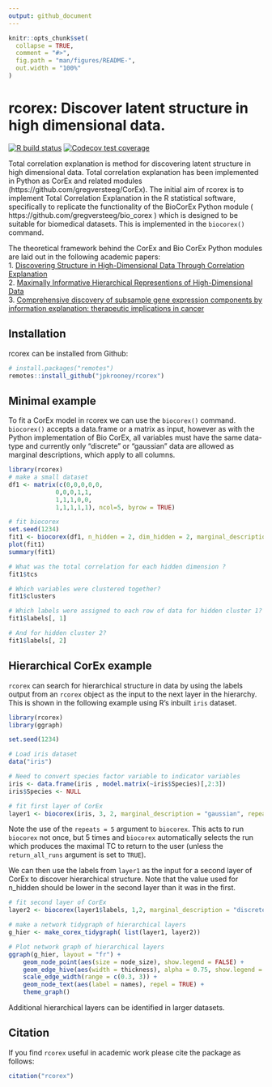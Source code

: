 ```yaml
---
output: github_document
---
```


<!-- README.md is generated from README.Rmd. Please edit that file -->

```r
knitr::opts_chunk$set(
  collapse = TRUE,
  comment = "#>",
  fig.path = "man/figures/README-",
  out.width = "100%"
)
```

# rcorex: Discover latent structure in high dimensional data.

<!-- badges: start -->
[![R build status](https://github.com/jpkrooney/rcorex/workflows/R-CMD-check/badge.svg)](https://github.com/jpkrooney/rcorex/actions)
[![Codecov test coverage](https://codecov.io/gh/jpkrooney/rcorex/branch/master/graph/badge.svg)](https://codecov.io/gh/jpkrooney/rcorex?branch=master)
<!-- badges: end -->


Total correlation explanation is method for discovering latent structure in high dimensional data. Total correlation explanation has been implemented in Python as CorEx and related modules (https://github.com/gregversteeg/CorEx). The initial aim of rcorex is to implement Total Correlation Explanation in the R statistical software, specifically to replicate the functionality of the BioCorEx Python module ( https://github.com/gregversteeg/bio_corex ) which is designed to  be suitable for biomedical datasets. This is implemented in the `biocorex()` command.

The theoretical framework behind the CorEx and Bio CorEx Python modules are laid out in the following academic papers:  
1. [Discovering Structure in High-Dimensional Data Through Correlation Explanation](http://arxiv.org/abs/1406.1222)  
2. [Maximally Informative Hierarchical Representions of High-Dimensional Data](https://arxiv.org/abs/1410.7404)  
3. [Comprehensive discovery of subsample gene expression components by information explanation: therapeutic implications in cancer](https://bmcmedgenomics.biomedcentral.com/articles/10.1186/s12920-017-0245-6)  


## Installation
rcorex can be installed from Github:  

```r
# install.packages("remotes")
remotes::install_github("jpkrooney/rcorex")
```


## Minimal example
To fit a CorEx model in rcorex we can use the `biocorex()` command. `biocorex()` accepts a data.frame or a matrix as input, however as with the Python implementation of Bio CorEx, all variables must have the same data-type and currently only "discrete" or "gaussian" data are allowed as marginal descriptions, which apply to all columns.

```r
library(rcorex)
# make a small dataset
df1 <- matrix(c(0,0,0,0,0,
             0,0,0,1,1,
             1,1,1,0,0,
             1,1,1,1,1), ncol=5, byrow = TRUE)

# fit biocorex
set.seed(1234)
fit1 <- biocorex(df1, n_hidden = 2, dim_hidden = 2, marginal_description = "discrete", logpx_method = "pycorex")
plot(fit1)
summary(fit1)

# What was the total correlation for each hidden dimension ?
fit1$tcs

# Which variables were clustered together?
fit1$clusters

# Which labels were assigned to each row of data for hidden cluster 1?
fit1$labels[, 1]

# And for hidden cluster 2?
fit1$labels[, 2]
```


## Hierarchical CorEx example
`rcorex` can search for hierarchical structure in data by using the labels output from an `rcorex` object as the input to the next layer in the hierarchy. This is shown in the following example using R's inbuilt `iris` dataset.

```r
library(rcorex)
library(ggraph)

set.seed(1234)

# Load iris dataset
data("iris")

# Need to convert species factor variable to indicator variables
iris <- data.frame(iris , model.matrix(~iris$Species)[,2:3])
iris$Species <- NULL

# fit first layer of CorEx 
layer1 <- biocorex(iris, 3, 2, marginal_description = "gaussian", repeats = 5, logpx_method = "pycorex")

```

Note the use of the `repeats = 5` argument to `biocorex`. This acts to run `biocorex` not once, but 5 times and `biocorex` automatically selects the run which produces the maximal TC to return to the user (unless the `return_all_runs` argument is set to `TRUE`).

We can then use the labels from `layer1` as the input for a second layer of CorEx to discover hierarchical structure. Note that the value used for n_hidden should be lower in the second layer than it was in the first.

```r

# fit second layer of CorEx
layer2 <- biocorex(layer1$labels, 1,2, marginal_description = "discrete", repeats = 5, logpx_method = "pycorex")

# make a network tidygraph of hierarchical layers
g_hier <- make_corex_tidygraph( list(layer1, layer2))

# Plot network graph of hierarchical layers
ggraph(g_hier, layout = "fr") +
    geom_node_point(aes(size = node_size), show.legend = FALSE) +
    geom_edge_hive(aes(width = thickness), alpha = 0.75, show.legend = FALSE) +
    scale_edge_width(range = c(0.3, 3)) +
    geom_node_text(aes(label = names), repel = TRUE) +
    theme_graph()

```

Additional hierarchical layers can be identified in larger datasets. 


## Citation
If you find `rcorex` useful in academic work please cite the package as follows:
```r
citation("rcorex")
```


